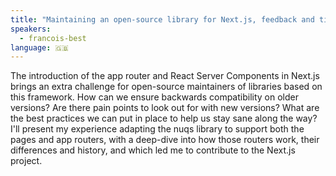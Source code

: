 ```yaml
---
title: "Maintaining an open-source library for Next.js, feedback and tips"
speakers:
  - francois-best
language: 🇬🇧
---
```


The introduction of the app router and React Server Components in Next.js brings an extra challenge for open-source maintainers of libraries based on this framework.
How can we ensure backwards compatibility on older versions? Are there pain points to look out for with new versions? What are the best practices we can put in place to help us stay sane along the way?
I'll present my experience adapting the nuqs library to support both the pages and app routers, with a deep-dive into how those routers work, their differences and history, and which led me to contribute to the Next.js project.
